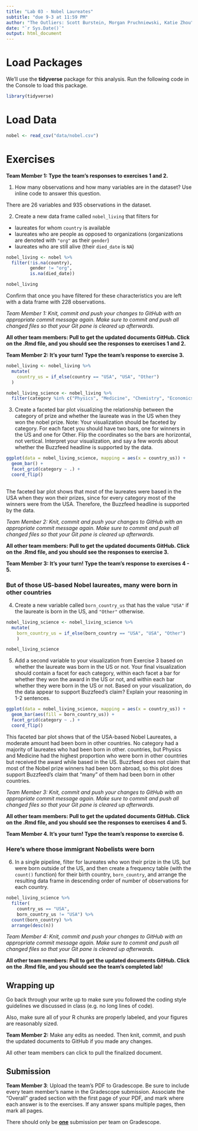 ```yaml
---
title: "Lab 03 - Nobel Laureates" 
subtitle: "due 9-3 at 11:59 PM"
author: "The Outliers: Scott Burstein, Morgan Pruchniewski, Katie Zhou"
date: "`r Sys.Date()`"
output: html_document
---
```


# Load Packages

We'll use the **tidyverse** package for this analysis. Run the following code in the Console to load this package.

```r
library(tidyverse)
```

# Load Data

```r
nobel <- read_csv("data/nobel.csv")
```

# Exercises

**Team Member 1: Type the team's responses to exercises 1 and 2.**

1. How many observations and how many variables are in the dataset? Use inline code to answer this question.


There are 26 variables and 935 observations in the dataset.

2. Create a new data frame called `nobel_living` that filters for
  - laureates for whom `country` is available
  - laureates who are people as opposed to organizations (organizations are denoted with `"org"` as their `gender`)
  - laureates who are still alive (their `died_date` is `NA`)

```r

nobel_living <- nobel %>%
  filter(!is.na(country),
         gender != "org",
         is.na(died_date))

nobel_living

```

  
Confirm that once you have filtered for these characteristics you are left with a data frame with 228 observations.
  
*Team Member 1: Knit, commit and push your changes to GitHub with an appropriate commit message again. Make sure to commit and push all changed files so that your Git pane is cleared up afterwards.*

**All other team members: <b>Pull</b> to get the updated documents GitHub. Click on the .Rmd file, and you should see the responses to exercises 1 and 2. **

**Team Member 2: It's your turn! Type the team's response to exercise 3.**

```r
nobel_living <- nobel_living %>%
  mutate(
    country_us = if_else(country == "USA", "USA", "Other")
  )

nobel_living_science <- nobel_living %>%
  filter(category %in% c("Physics", "Medicine", "Chemistry", "Economics"))


```



3. Create a faceted bar plot visualizing the relationship between the category of prize and whether the laureate was in the US when they won the nobel prize. Note: Your visualization should be faceted by category. For each facet you should have two bars, one for winners in the US and one for Other. Flip the coordinates so the bars are horizontal, not vertical. Interpret your visualization, and say a few words about whether the Buzzfeed headline is supported by the data.

```r
ggplot(data = nobel_living_science, mapping = aes(x = country_us)) +
  geom_bar() +
  facet_grid(category ~ .) +
  coord_flip()
  
```
The faceted bar plot shows that most of the laureates were based in the USA when they won their prizes, since for every category most of the winners were from the USA. Therefore, the Buzzfeed headline is supported by the data.

*Team Member 2: Knit, commit and push your changes to GitHub with an appropriate commit message again. Make sure to commit and push all changed files so that your Git pane is cleared up afterwards.*

**All other team members: <b>Pull</b> to get the updated documents GitHub. Click on the .Rmd file, and you should see the responses to exercise 3. **

**Team Member 3: It's your turn! Type the team's response to exercises 4 - 5.**

### But of those US-based Nobel laureates, many were born in other countries

4. Create a new variable called `born_country_us` that has the value `"USA"` if the laureate is born in the US, and `"Other"` otherwise.

```r

nobel_living_science <- nobel_living_science %>%
  mutate(
    born_country_us = if_else(born_country == "USA", "USA", "Other")
    )

nobel_living_science
```

5. Add a second variable to your visualization from Exercise 3 based on whether the laureate was born in the US or not. Your final visualization should contain a facet for each category, within each facet a bar for whether they won the award in the US or not, and within each bar whether they were born in the US or not. Based on your visualization, do the data appear to support Buzzfeed's claim? Explain your reasoning in 1-2 sentences.

```r
ggplot(data = nobel_living_science, mapping = aes(x = country_us)) +
  geom_bar(aes(fill = born_country_us)) +
  facet_grid(category ~ .) +
  coord_flip()
```

This faceted bar plot shows that of the USA-based Nobel Laureates, a moderate amount had been born in other countries. No category had a majority of laureates who had been born in other. countries, but Physics and Medicine had the highest proportion who were born in other countries but received the award while based in the US. Buzzfeed does not claim that most of the Nobel prize winners had been born abroad, so this plot does support Buzzfeed's claim that "many" of them had been born in other countries.

*Team Member 3: Knit, commit and push your changes to GitHub with an appropriate commit message again. Make sure to commit and push all changed files so that your Git pane is cleared up afterwards.*

**All other team members: <b>Pull</b> to get the updated documents GitHub. Click on the .Rmd file, and you should see the responses to exercises 4 and 5. **

**Team Member 4. It's your turn! Type the team's response to exercise 6.**

### Here’s where those immigrant Nobelists were born

6. In a single pipeline, filter for laureates who won their prize in the US, but were born outside of the US, and then create a frequency table (with the `count()` function) for their birth country, `born_country`, and arrange the resulting data frame in descending order of number of observations for each country.

```r
nobel_living_science %>%
  filter(
    country_us == "USA",
    born_country_us != "USA") %>%
  count(born_country) %>%
  arrange(desc(n))
```

*Team Member 4: Knit, commit and push your changes to GitHub with an appropriate commit message again. Make sure to commit and push all changed files so that your Git pane is cleared up afterwards.*

**All other team members: <b>Pull</b> to get the updated documents GitHub. Click on the .Rmd file, and you should see the team's completed lab!**

## Wrapping up

Go back through your write up to make sure you followed the coding style guidelines we discussed in class (e.g. no long lines of code).
 
Also, make sure all of your R chunks are properly labeled, and your figures are reasonably sized.

**Team Member 2:** Make any edits as needed. Then knit, commit, and push the updated documents to GitHub if you made any changes. 

All other team members can click to pull the finalized document. 

## Submission 

**Team Member 3**: Upload the team's PDF to Gradescope. Be sure to include every team member's name in the Gradescope submission. Associate the "Overall" graded section with the first page of your PDF, and mark where each answer is  to the exercises. If any answer spans multiple pages, then mark all pages.

There should only be **<u>one</u>** submission per team on Gradescope. 

